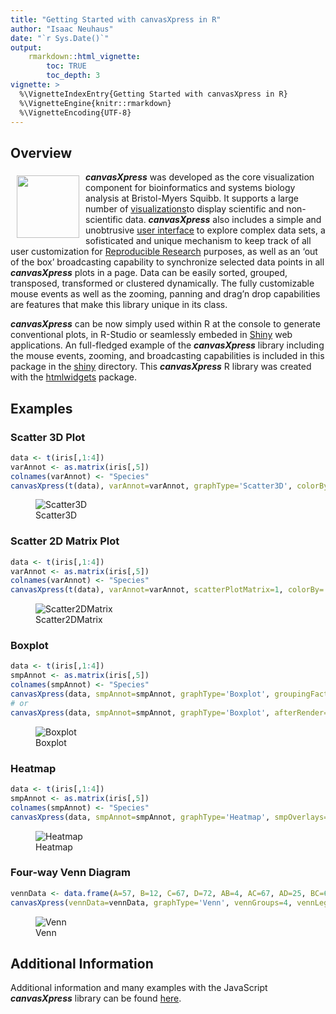 ```yaml
---
title: "Getting Started with canvasXpress in R"
author: "Isaac Neuhaus"
date: "`r Sys.Date()`"
output: 
    rmarkdown::html_vignette:
        toc: TRUE
        toc_depth: 3
vignette: >
  %\VignetteIndexEntry{Getting Started with canvasXpress in R}
  %\VignetteEngine{knitr::rmarkdown}
  %\VignetteEncoding{UTF-8}
---
```

## Overview

<a href="http://www.canvasxpress.org"><img src="images/brand3.png" align="left" hspace="10" vspace="6" width="100"></a>

***canvasXpress*** was developed as the core visualization component for bioinformatics and systems biology analysis
at Bristol-Myers Squibb. It supports a large number of [visualizations ](http://www.canvasxpress.org/html/gallery.html)to display scientific and non-scientific
data. ***canvasXpress*** also includes a simple and unobtrusive [user interface](http://www.canvasxpress.org/html/user-interface.html) to explore complex data sets, a sofisticated and unique mechanism to keep track of all user customization for [Reproducible Research ](http://www.canvasxpress.org/html/reproducible-research.html) purposes, as well as an 'out of the box'
broadcasting capability to synchronize selected data points in all ***canvasXpress*** plots in a page. Data can
be easily sorted, grouped, transposed, transformed or clustered dynamically. The fully customizable mouse events
as well as the zooming, panning and drag'n drop capabilities are features that make this library unique in its
class.

***canvasXpress*** can be now simply used within R at the console to generate conventional plots, in R-Studio
or seamlessly embeded in [Shiny](http://shiny.rstudio.com) web applications. An full-fledged example of the ***canvasXpress*** library including the mouse events, zooming, and broadcasting capabilities is included in this package in the [shiny](shiny/example3) directory. This ***canvasXpress*** R library was created with the [htmlwidgets](https://github.com/ramnathv/htmlwidgets) package.

## Examples

### Scatter 3D Plot

```r
data <- t(iris[,1:4])
varAnnot <- as.matrix(iris[,5])
colnames(varAnnot) <- "Species"
canvasXpress(t(data), varAnnot=varAnnot, graphType='Scatter3D', colorBy='Species')
```
![Scatter3D](images/R-Scatter3D.png)

### Scatter 2D Matrix Plot

```r
data <- t(iris[,1:4])
varAnnot <- as.matrix(iris[,5])
colnames(varAnnot) <- "Species"
canvasXpress(t(data), varAnnot=varAnnot, scatterPlotMatrix=1, colorBy='Species')
```
![Scatter2DMatrix](images/R-Scatter2DMatrix.png)

### Boxplot

```r
data <- t(iris[,1:4])
smpAnnot <- as.matrix(iris[,5])
colnames(smpAnnot) <- "Species"
canvasXpress(data, smpAnnot=smpAnnot, graphType='Boxplot', groupingFactors=list('Species'))
# or
canvasXpress(data, smpAnnot=smpAnnot, graphType='Boxplot', afterRender=list(list('groupSamples', list('Species'))))
```
![Boxplot](images/R-Boxplot.png)

### Heatmap

```r
data <- t(iris[,1:4])
smpAnnot <- as.matrix(iris[,5])
colnames(smpAnnot) <- "Species"
canvasXpress(data, smpAnnot=smpAnnot, graphType='Heatmap', smpOverlays=list('Species'), variablesClustered=TRUE, showSampleNames=FALSE)
```
![Heatmap](images/R-Heatmap.png)

### Four-way Venn Diagram

```r
vennData <- data.frame(A=57, B=12, C=67, D=72, AB=4, AC=67, AD=25, BC=67, BD=27, CD=38, ABC=69, ABD=28, ACD=52, BCD=46, ABCD=3)
canvasXpress(vennData=vennData, graphType='Venn', vennGroups=4, vennLegend=list(A="List1", B="List2", C="List3", D="List4"))
```
![Venn](images/R-Venn.png)

## Additional Information 

Additional information and many examples with the JavaScript ***canvasXpress*** library can be found
[here](http://www.canvasxpress.org).
